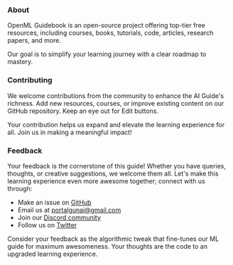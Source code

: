 

### About

OpenML Guidebook is an open-source project offering top-tier free resources, including courses, books, tutorials, code, articles, research papers, and more.

Our goal is to simplify your learning journey with a clear roadmap to mastery.

### Contributing


We welcome contributions from the community to enhance the AI Guide's richness. Add new resources, courses, or improve existing content on our GitHub repository. Keep an eye out for Edit buttons. 

Your contribution helps us expand and elevate the learning experience for all. Join us in making a meaningful impact!


### Feedback

Your feedback is the cornerstone of this guide! Whether you have queries, thoughts, or creative suggestions, we welcome them all. Let's make this learning experience even more awesome together; connect with us through:

- Make an issue on [GitHub](https://github.com/severus27/AI-Portal-Gun/issues/new)
- Email us at [portalgunai@gmail.com](mailto:portalgunai@gmail.com)
- Join our [Discord community](https://discord.gg/vp4E46d3jB) 
- Follow us on [Twitter](https://twitter.com/AIPortalGun)

Consider your feedback as the algorithmic tweak that fine-tunes our ML guide for maximum awesomeness. Your thoughts are the code to an upgraded learning experience. 

